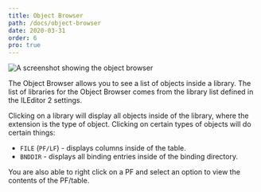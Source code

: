 ```yaml
---
title: Object Browser
path: /docs/object-browser
date: 2020-03-31
order: 6
pro: true
---
```


![A screenshot showing the object browser](./object-browser.png)

The Object Browser allows you to see a list of objects inside a library. The list of libraries for the Object Browser comes from the library list defined in the ILEditor 2 settings.

Clicking on a library will display all objects inside of the library, where the extension is the type of object. Clicking on certain types of objects will do certain things:

- `FILE` (`PF/LF`) - displays columns inside of the table.
- `BNDDIR` - displays all binding entries inside of the binding directory.

You are also able to right click on a PF and select an option to view the contents of the PF/table.

